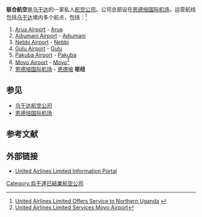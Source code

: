 {{Otheruses|other=其他国家同名的航空公司|联合航空 (消歧义)}}
{{Infobox Airline |
airline        =  乌干达联合航空 <br> United Airlines Limited|
IATA           = |
ICAO           = |
callsign       = |
headquarters   = [[乌干达|乌干达]][[坎帕拉|坎帕拉]]|
parent         = |
founded        = |
key_people     = |
bases          = [[恩德培国际机场|恩德培国际机场]]|
focus_cities   = [[乌干达|乌干达]]、[[恩德培|恩德培]]|
frequent_flyer = |
lounge         = |
alliance       = |
fleet_size     = |
destinations   = |
website        = [https://archive.is/20130123180326/http://www.enteruganda.com/unitedairlines.htm Homepage]|
}}

'''联合航空'''是[[乌干达|乌干达]]的一家私人[[航空公司|航空公司]]。公司总部设在[[恩德培国际机场|恩德培国际机场]]，运营航线包括[[乌干达|乌干达]]境内多个航点，包括：<ref>[http://www.lonelyplanet.com/uganda/transport/getting-around United Airlines Limited Offers Service to Northern Uganda] {{Wayback|url=http://www.lonelyplanet.com/uganda/transport/getting-around |date=20100101051834 }}</ref>

# [[Arua_Airport|Arua Airport]] - [[Arua|Arua]]
# [[Adjumani_Airport|Adjumani Airport]] - [[Adjumani|Adjumani]]
# [[Nebbi_Airport|Nebbi Airport]] - [[Nebbi|Nebbi]]
# [[Gulu_Airport|Gulu Airport]] - [[Gulu|Gulu]]
# [[Pakuba_Airport|Pakuba Airport]] - [[Pakuba|Pakuba]]
# [[Moyo_Airport|Moyo Airport]] - [[Moyo_Town|Moyo]]<ref>[http://newvision.co.ug/D/8/220/465796/United%20Airlines United Airlines Limited Services Moyo Airport]{{dead link|date=July 2016 |bot=InternetArchiveBot |fix-attempted=yes }}</ref>
# [[恩德培国际机场|恩德培国际机场]] - [[恩德培|恩德培]] '''枢纽'''

== 参见 ==
* [[乌干达航空公司|乌干达航空公司]]
* [[恩德培国际机场|恩德培国际机场]]

== 参考文献 ==
{{reflist|2}}

== 外部链接 ==
* [https://archive.is/20130123180326/http://www.enteruganda.com/unitedairlines.htm United Airlines Limited Information Portal]

[[Category:烏干達已結業航空公司|Category:烏干達已結業航空公司]]